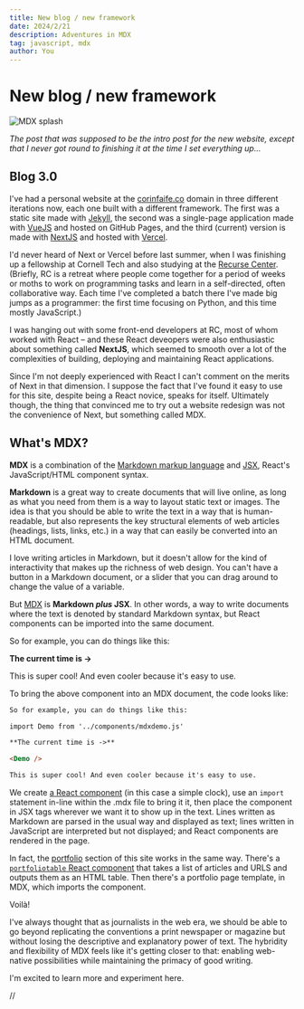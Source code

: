 ```yaml
---
title: New blog / new framework
date: 2024/2/21
description: Adventures in MDX
tag: javascript, mdx
author: You
---
```


# New blog / new framework

![MDX splash](/images/2024/mdxsplash.png)

*The post that was supposed to be the intro post for the new website, except that I never got round to finishing it at the time I set everything up...*

## Blog 3.0

I've had a personal website at the [corinfaife.co](https://corinfaife.co/) domain in three different iterations now, each one built with a different framework. The first was a static site made with [Jekyll](https://jekyllrb.com/), the second was a single-page application made with [VueJS](https://vuejs.org/) and hosted on GitHub Pages, and the third (current) version is made with [NextJS](https://nextjs.org/) and hosted with [Vercel](https://vercel.com/).

I'd never heard of Next or Vercel before last summer, when I was finishing up a fellowship at Cornell Tech and also studying at the [Recurse Center](https://recurse.com). (Briefly, RC is a retreat where people come together for a period of weeks or moths to work on programming tasks and learn in a self-directed, often collaborative way. Each time I've completed a batch there I've made big jumps as a programmer: the first time focusing on Python, and this time mostly JavaScript.)

I was hanging out with some front-end developers at RC, most of whom worked with React – and these React deveopers were also enthusiastic about something called __NextJS__, which seemed to smooth over a lot of the complexities of building, deploying and maintaining React applications.

Since I'm not deeply experienced with React I can't comment on the merits of Next in that dimension. I suppose the fact that I've found it easy to use for this site, despite being a React novice, speaks for itself. Ultimately though, the thing that convinced me to try out a website redesign was not the convenience of Next, but something called MDX.

## What's MDX?

__MDX__ is a combination of the [Markdown markup language](https://docs.github.com/en/get-started/writing-on-github/getting-started-with-writing-and-formatting-on-github/basic-writing-and-formatting-syntax) and [JSX](https://react.dev/learn/writing-markup-with-jsx), React's JavaScript/HTML component syntax.

**Markdown** is a great way to create documents that will live online, as long as what you need from them is a way to layout static text or images. The idea is that you should be able to write the text in a way that is human-readable, but also represents the key structural elements of web articles (headings, lists, links, etc.) in a way that can easily be converted into an HTML document.

I love writing articles in Markdown, but it doesn't allow for the kind of interactivity that makes up the richness of web design. You can't have a button in a Markdown document, or a slider that you can drag around to change the value of a variable.

But [MDX](https://mdxjs.com/) is __Markdown *plus* JSX__. In other words, a way to write documents where the text is denoted by standard Markdown syntax, but React components can be imported into the same document.

So for example, you can do things like this:


**The current time is ->**

<Demo />

This is super cool! And even cooler because it's easy to use.

To bring the above component into an MDX document, the code looks like:

```html
So for example, you can do things like this:

import Demo from '../components/mdxdemo.js'

**The current time is ->**

<Demo />

This is super cool! And even cooler because it's easy to use.

```
We create [a React component](https://github.com/corintxt/corinfaife-co/blob/main/pages/posts/components/mdxdemo.js) (in this case a simple clock), use an `import` statement in-line within the .mdx file to bring it it, then place the component in JSX tags wherever we want it to show up in the text. Lines written as Markdown are parsed in the usual way and displayed as text; lines written in JavaScript are interpreted but not displayed; and React components are rendered in the page.

In fact, the [portfolio](/portfolio) section of this site works in the same way. There's a [`portfoliotable` React component](https://github.com/corintxt/corinfaife-co/blob/main/pages/portfoliotable.js) that takes a list of articles and URLS and outputs them as an HTML table. Then there's a portfolio page template, in MDX,  which imports the component.

Voilà!

I've always thought that as journalists in the web era, we should be able to go beyond replicating the conventions a print newspaper or magazine but without losing the descriptive and explanatory power of text. The hybridity and flexibility of MDX feels like it's getting closer to that: enabling web-native possibilities while maintaining the primacy of good writing.

I'm excited to learn more and experiment here.

//